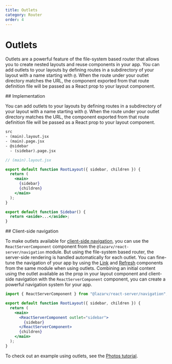 ```yaml
---
title: Outlets
category: Router
order: 4
---
```



# Outlets

Outlets are a powerful feature of the file-system based router that allows you to create nested layouts and reuse components in your app. You can add outlets to your layouts by defining routes in a subdirectory of your layout with a name starting with `@`. When the route under your outlet directory matches the URL, the component exported from that route definition file will be passed as a React prop to your layout component.

<Link name="implementation">
## Implementation
</Link>

You can add outlets to your layouts by defining routes in a subdirectory of your layout with a name starting with `@`. When the route under your outlet directory matches the URL, the component exported from that route definition file will be passed as a React prop to your layout component.

```txt
src
- (main).layout.jsx
- (main).page.jsx
- @sidebar
  - (sidebar).page.jsx
```

```jsx
// (main).layout.jsx

export default function RootLayout({ sidebar, children }) {
  return (
    <main>
      {sidebar}
      {children}
    </main>
  );
}
```

```jsx filename="@sidebar/(sidebar).page.jsx"
export default function Sidebar() {
  return <aside>...</aside>;
}
```

<Link name="client-side-navigation">
## Client-side navigation
</Link>

To make outlets available for [client-side navigation](/router/client-navigation), you can use the `ReactServerComponent` component from the `@lazarv/react-server/navigation` module. But using the file-system based router, the server-side rendering is handled automatically for each outlet. You can fine-tune the navigation of your app by using the [Link](/router/client-navigation#navigation) and [Refresh](/router/client-navigation#refresh) components from the same module when using outlets. Combining an initial content using the outlet available as the prop in your layout component and client-side navigation with the `ReactServerComponent` component, you can create a powerful navigation system for your app.

```jsx filename="(main).layout.jsx"
import { ReactServerComponent } from "@lazarv/react-server/navigation";

export default function RootLayout({ sidebar, children }) {
  return (
    <main>
      <ReactServerComponent outlet="sidebar">
        {sidebar}
      </ReactServerComponent>
      {children}
    </main>
  );
}
```

To check out an example using outlets, see the [Photos tutorial](/tutorials/photos#outlet).
